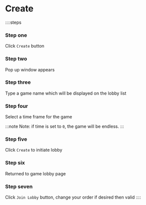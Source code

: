 # Create

::::steps

### Step one

Click `Create` button

### Step two

Pop up window appears

### Step three

Type a game name which will be displayed on the lobby list

### Step four

Select a time frame for the game

:::note
Note: if time is set to `0`, the game will be endless.
:::

### Step five

Click `Create` to initiate lobby

### Step six

Returned to game lobby page

### Step seven

Click `Join Lobby` button, change your order if desired then valid
::::